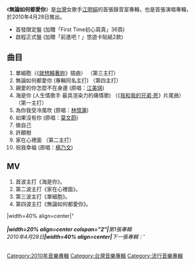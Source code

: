 {{unreferenced|time=2010-04-05T16:53:39+00:00}}
{{Infobox Album  
| Name		= 無論如何都愛你
| Type		= 錄音室專輯
| Artist        = [[江明娟|江明娟]] 
| Cover		= 江明娟_無論如何都愛你.jpg 
| Released      = 2010年4月28日
| Recorded	= 
| Genre		= [[流行音樂|流行音樂]] 
| Length	= 43' 4"
| Label		= [[金牌大風|金牌大風]]、[[EMI|EMI]]
| Producer	= [[阿弟仔|阿弟仔]]、[[陳偉|陳偉]]
| Last album	= 
| This album	= 無論如何都愛你（2010）
| Next album	= 
| Misc = {{Extra album cover 2
| Upper caption = 其他封面
| Type          = 專輯
| Cover         = JMG2.jpeg
| Lower caption = 啟程正式盤封面
}}
}}
《'''無論如何都愛你'''》是[[台灣|台灣]]女歌手[[江明娟|江明娟]]的首張錄音室專輯，也是首張演唱專輯，於2010年4月28日推出。

*首發限定盤 (加贈「First Time初心寫真」36頁) 
*啟程正式盤 (加贈「前進吧！」悠遊卡貼紙2款)

==曲目==
# 單細胞（《[[就想賴著妳|就想賴著妳]]》插曲） （第三主打）
# 無論如何都愛你 (專輯同名主打) （第四主打）
# 親愛的你怎麼不在身邊 (原唱：[[江美琪|江美琪]]) 
# 海是你 (人生情歌手 最具渲染力的痛情歌) （《[[我和我的兄弟·恩|我和我的兄弟·恩]]》片尾曲） （第一主打）
# 為你我受冷風吹 (原唱：[[林憶蓮|林憶蓮]]) 
# 如果沒有你 (原唱：[[莫文蔚|莫文蔚]])
# 做自己
# 許願樹
# 家在心裡面 （第二主打）
# 祝我幸福 (原唱：[[楊乃文|楊乃文]])

== MV ==
# 首波主打《海是你》。<br>
# 第二波主打《家在心裡面》。<br>
# 第三波主打《單細胞》。<br>
# 第四波主打《無論如何都愛你》。<br>

{{start box}}
|width=40% align=center|''''''<br><br>
|width=20% align=center colspan="2"|'''第1張專輯'''<br>'''2010年4月28日'''
|width=40% align=center|'''下一張專輯：'''<br><br>
{{end box}}

[[Category:2010年音樂專輯|Category:2010年音樂專輯]]
[[Category:台灣音樂專輯|Category:台灣音樂專輯]]
[[Category:流行音樂專輯|Category:流行音樂專輯]]